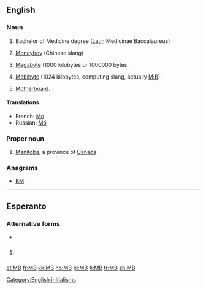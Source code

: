 {{also|Mb}}
==English==

===Noun===
{{en-noun}}

# Bachelor of Medicine degree ([[Latin]] Medicinae Baccalaureus)
# {{context|China|slang|lang=en}} [[Moneyboy]] (Chinese slang)
# {{context|SI}} [[megabyte|Megabyte]] (1000 kilobytes or 1000000 bytes.
# {{computing}} [[mebibyte|Mebibyte]] (1024 kilobytes, computing slang, actually [[MiB]]).
# {{computing}} [[motherboard|Motherboard]].

====Translations====
* French: {{sense|SI}} [[Mo]]
* Russian: {{sense|computing}} [[Мб]]

===Proper noun===
{{en-proper noun}}

# [[Manitoba]], a province of [[Canada]].

===Anagrams===
* [[BM#English|BM]]

[[Category:English initialisms]]
----

==Esperanto==

===Alternative forms===
* {{l|eo|MFB}}

==={{initialism|lang=eo}}===
{{head|eo|initialism}}

# {{texting|lang=eo}} {{abbreviation of|mi fartas bone|mi [fartas] bone|I am well|lang=eo}}

[[et:MB]]
[[fr:MB]]
[[kk:MB]]
[[no:MB]]
[[pl:MB]]
[[fi:MB]]
[[tr:MB]]
[[zh:MB]]